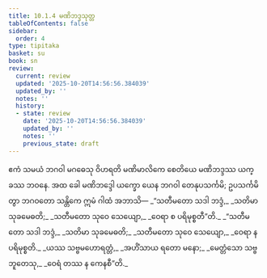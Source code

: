 ```yaml
---
title: 10.1.4 မဏိဘဒ္ဒသုတ္တ
tableOfContents: false
sidebar:
  order: 4
type: tipitaka
basket: su
book: sn
review:
  current: review
  updated: '2025-10-20T14:56:56.384039'
  updated_by: ''
  notes: ''
  history:
  - state: review
    date: '2025-10-20T14:56:56.384039'
    updated_by: ''
    notes: ''
    previous_state: draft
---
```



<DynamicBreadcrumb />


<ReviewStatus review={frontmatter.review} showDetails={true} />

<HypothesisAnnotation frontmatter={frontmatter} />

<Division number="238" book="sn" e="ch" v="18" p="314">

<Paragraph number="1465" book="sn">
ဧကံ သမယံ ဘဂဝါ မဂဓေသု ဝိဟရတိ မဏိမာလိကေ စေတိယေ မဏိဘဒ္ဒဿ ယက္ခဿ ဘဝနေ. အထ ခေါ မဏိဘဒ္ဒေါ ယက္ခော ယေန ဘဂဝါ တေနုပသင်္ကမိ; ဥပသင်္ကမိတွာ ဘဂဝတော သန္တိကေ ဣမံ ဂါထံ အဘာသိ—
</Paragraph>

<Paragraph number="1466" type="verses" book="sn">
_“သတီမတော သဒါ ဘဒ္ဒံ,_  
_သတိမာ သုခမေဓတိ;_  
_သတီမတော သုဝေ သေယျော,_  
_ဝေရာ စ ပရိမုစ္စတီ”တိ._  

</Paragraph>

<Paragraph number="1467" type="verses" book="sn">
_“သတီမတော သဒါ ဘဒ္ဒံ,_  
_သတိမာ သုခမေဓတိ;_  
_သတီမတော သုဝေ သေယျော,_  
_ဝေရာ န ပရိမုစ္စတိ._  

</Paragraph>

<Paragraph number="1468" type="verses" book="sn">
_ယဿ သဗ္ဗမဟောရတ္တံ,_  
_အဟိံသာယ ရတော မနော;_  
_မေတ္တံသော သဗ္ဗဘူတေသု,_  
_ဝေရံ တဿ န ကေနစီ”တိ._
</Paragraph>
</Division>